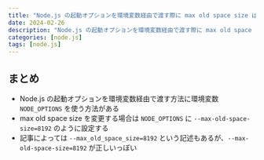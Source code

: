 ```yaml
---
title: "Node.js の起動オプションを環境変数経由で渡す際に max old space size は `-` 区切りで渡すのが正解っぽい"
date: 2024-02-26
description: "Node.js の起動オプションを環境変数経由で渡す際に max old space size は `-` 区切りで渡すのが正解っぽい"
categories: [node.js]
tags: [node.js]
---
```


## まとめ

- Node.js の起動オプションを環境変数経由で渡す方法に環境変数 `NODE_OPTIONS` を使う方法がある
- max old space size を変更する場合は `NODE_OPTIONS` に `--max-old-space-size=8192` のように設定する
- 記事によっては `--max_old_space_size=8192` という記述もあるが、`--max-old-space-size=8192` が正しいっぽい
